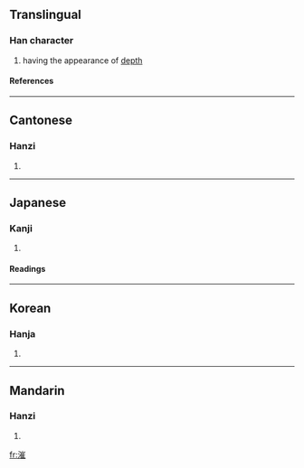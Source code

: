 ==Translingual==
===Han character===
{{Han char|rn=85|rad=水|as=11|sn=14|four=3211<sub>4</sub>|canj=水山人土 (EUOG)}}
# having the appearance of [[depth]]
====References====
{{Han ref|kx=0648.030|dkj=18183|dj=1058.010|hdz=31724.030|uh=6F3C|ud=28476|bh=E2A8|bd=58024}}

----
==Cantonese==
===Hanzi===
{{yue-hanzi|jyut=|y=cheui2, cheui4}}
# {{defn|Cantonese}}

----
==Japanese==
===Kanji===
{{ja-kanji|grade=|rs=水11}}
# {{defn|Japanese}} 
====Readings====
{{ja-readings|on=[[さい]] (sai), [[すい]] (sui), [[ずい]] (zui)|kun=[[ふかい]] (fukai)}}

----
==Korean==
===Hanja===
{{ko-hanja|hangeul=[[최]]|eumhun=|rv=choe|mr=ch'oe|y=choy}}
# {{defn|Korean}}

----
==Mandarin==
===Hanzi===
{{cmn-hanzi|pin=[[cǔi]] (cui3), [[yáng]] (yang2)|wg=ts'ui<sup>3</sup>, yang<sup>2</sup>}}
# {{defn|Mandarin}}

[[fr:漼]]